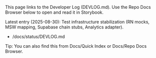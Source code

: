


This page links to the Developer Log (DEVLOG.md). Use the Repo Docs Browser below to open and read it in Storybook.

Latest entry (2025-08-30): Test infrastructure stabilization (RN mocks, MSW mapping, Supabase chain stubs, Analytics adapter).

- /docs/status/DEVLOG.md

Tip: You can also find this from Docs/Quick Index or Docs/Repo Docs Browser.

<Canvas>
  <Story id="docs-repo-docs-browser--default" />
</Canvas>
